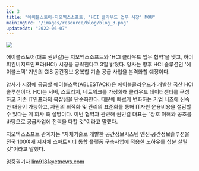 ```yaml
---
id: 3
title: "에이블스토어-지오멕스소프트, 'HCI 클라우드 업무 시장' MOU"
mainImgSrc: "/images/resource/blog/blog_3.png"
updatedAt: "2022-06-07"
---
```


<Title>에이블스토어-지오멕스소프트, 'HCI 클라우드 업무 시장' MOU</Title>
<ImageWrapper text='<양사 기념촬영 모습>'>
  <img src='/images/resource/blog/blog_3.png' />
</ImageWrapper>

에이블스토어(대표 권민길)는 지오멕스소프트와 'HCI 클라우드 업무 협약'을 맺고, 하이퍼컨버지드인프라(HCI) 시장을 공략한다고 3일 밝혔다. 양사는 향후 HCI 솔루션인 '에이블스택' 기반의 GIS 공간정보 융복합 기술 공급 사업을 본격화할 예정이다.

양사가 시장에 공급할 에이블스택(ABLESTACK)은 에이블클라우드가 개발한 국산 HCI 솔루션이다. HCI는 서버, 스토리지, 네트워크를 가상화해 클라우드 데이터센터를 구성하고 기존 IT인프라의 복잡성을 단순화한다. 때문에 빠르게 변화하는 기업 니즈에 신속한 대응이 가능하고, 자원의 최적화 및 관리의 표준화를 통해 IT자원 운용비용을 절감할 수 있다는 게 회사 측 설명이다. 이번 협약과 관련해 권민길 대표는 “상호 이해와 공조를 바탕으로 공급사업에 전력을 다할 것”이라고 말했다.

지오멕스소프트 관계자는 “자체기술로 개발한 공간정보시스템 엔진·공간정보솔루션을 전국 100여개 지자체 스마트시티 통합 플랫폼 구축사업에 적용한 노하우를 십분 살릴 것”이라고 말했다.

임중권기자 lim9181@etnews.com
